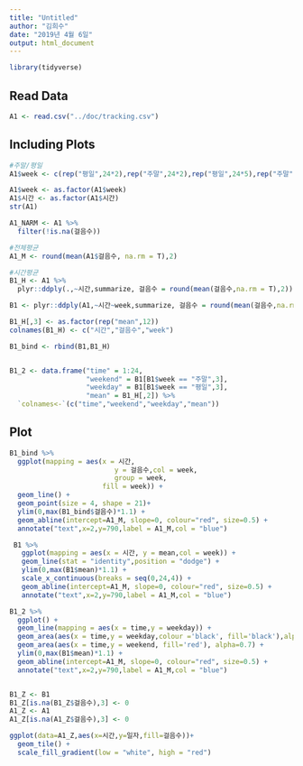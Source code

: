 ```yaml
---
title: "Untitled"
author: "김희수"
date: "2019년 4월 6일"
output: html_document
---
```


```r
library(tidyverse)

```

## Read Data

```r
A1 <- read.csv("../doc/tracking.csv")


```

## Including Plots

```r
#주말/평일
A1$week <- c(rep("평일",24*2),rep("주말",24*2),rep("평일",24*5),rep("주말",24*2),rep("평일",24*4))

A1$week <- as.factor(A1$week)
A1$시간 <- as.factor(A1$시간)
str(A1)

A1_NARM <- A1 %>%
  filter(!is.na(걸음수))

#전체평균
A1_M <- round(mean(A1$걸음수, na.rm = T),2)

#시간평균
B1_H <- A1 %>% 
  plyr::ddply(.,~시간,summarize, 걸음수 = round(mean(걸음수,na.rm = T),2))

B1 <- plyr::ddply(A1,~시간~week,summarize, 걸음수 = round(mean(걸음수,na.rm = T),2))

B1_H[,3] <- as.factor(rep("mean",12))
colnames(B1_H) <- c("시간","걸음수","week")

B1_bind <- rbind(B1,B1_H)


B1_2 <- data.frame("time" = 1:24,
                   "weekend" = B1[B1$week == "주말",3],
                   "weekday" = B1[B1$week == "평일",3],
                   "mean" = B1_H[,2]) %>%
  `colnames<-`(c("time","weekend","weekday","mean"))
```

## Plot

```r
B1_bind %>% 
  ggplot(mapping = aes(x = 시간,
                          y = 걸음수,col = week,
                          group = week,
                       fill = week)) +
  geom_line() +
  geom_point(size = 4, shape = 21)+
  ylim(0,max(B1_bind$걸음수)*1.1) +
  geom_abline(intercept=A1_M, slope=0, colour="red", size=0.5) +
  annotate("text",x=2,y=790,label = A1_M,col = "blue")

 B1 %>% 
   ggplot(mapping = aes(x = 시간, y = mean,col = week)) +
   geom_line(stat = "identity",position = "dodge") +
   ylim(0,max(B1$mean)*1.1) +
   scale_x_continuous(breaks = seq(0,24,4)) +
   geom_abline(intercept=A1_M, slope=0, colour="red", size=0.5) +
   annotate("text",x=2,y=790,label = A1_M,col = "blue")

B1_2 %>% 
  ggplot() +
  geom_line(mapping = aes(x = time,y = weekday)) +
  geom_area(aes(x = time,y = weekday,colour ='black', fill='black'),alpha=0.7) +
  geom_area(aes(x = time,y = weekend, fill='red'), alpha=0.7) +
  ylim(0,max(B1$mean)*1.1) +
  geom_abline(intercept=A1_M, slope=0, colour="red", size=0.5) +
  annotate("text",x=2,y=790,label = A1_M,col = "blue")


B1_Z <- B1
B1_Z[is.na(B1_Z$걸음수),3] <- 0
A1_Z <- A1
A1_Z[is.na(A1_Z$걸음수),3] <- 0

ggplot(data=A1_Z,aes(x=시간,y=일자,fill=걸음수))+
  geom_tile() +  
  scale_fill_gradient(low = "white", high = "red")


```

